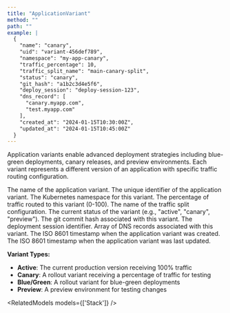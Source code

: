 ```yaml
---
title: "ApplicationVariant"
method: ""
path: ""
example: |
  {
    "name": "canary",
    "uid": "variant-456def789",
    "namespace": "my-app-canary",
    "traffic_percentage": 10,
    "traffic_split_name": "main-canary-split",
    "status": "canary",
    "git_hash": "a1b2c3d4e5f6",
    "deploy_session": "deploy-session-123",
    "dns_record": [
      "canary.myapp.com",
      "test.myapp.com"
    ],
    "created_at": "2024-01-15T10:30:00Z",
    "updated_at": "2024-01-15T10:45:00Z"
  }
---
```



Application variants enable advanced deployment strategies including blue-green deployments, canary releases, and preview environments. Each variant represents a different version of an application with specific traffic routing configuration.

<Model>
    <ModelProperty name="name" type="string">
        The name of the application variant.
    </ModelProperty>
    <ModelProperty name="uid" type="string">
        The unique identifier of the application variant.
    </ModelProperty>
    <ModelProperty name="namespace" type="string">
        The Kubernetes namespace for this variant.
    </ModelProperty>
    <ModelProperty name="traffic_percentage" type="integer">
        The percentage of traffic routed to this variant (0-100).
    </ModelProperty>
    <ModelProperty name="traffic_split_name" type="string">
        The name of the traffic split configuration.
    </ModelProperty>
    <ModelProperty name="status" type="string">
        The current status of the variant (e.g., "active", "canary", "preview").
    </ModelProperty>
    <ModelProperty name="git_hash" type="string">
        The git commit hash associated with this variant.
    </ModelProperty>
    <ModelProperty name="deploy_session" type="string">
        The deployment session identifier.
    </ModelProperty>
    <ModelProperty name="dns_record" type="array">
        Array of DNS records associated with this variant.
    </ModelProperty>
    <ModelProperty name="created_at" type="string">
        The ISO 8601 timestamp when the application variant was created.
    </ModelProperty>
    <ModelProperty name="updated_at" type="string">
        The ISO 8601 timestamp when the application variant was last updated.
    </ModelProperty>
</Model>

**Variant Types:**
- **Active**: The current production version receiving 100% traffic
- **Canary**: A rollout variant receiving a percentage of traffic for testing
- **Blue/Green**: A rollout variant for blue-green deployments 
- **Preview**: A preview environment for testing changes

<RelatedModels models={['Stack']} />